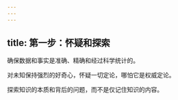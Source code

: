 ```yaml
---
---
---
```

title: 第一步：怀疑和探索
---




确保数据和事实是准确、精确和经过科学统计的。

对未知保持强烈的好奇心，怀疑一切定论，哪怕它是权威定论。

探索知识的本质和背后的问题，而不是仅记住知识的内容。